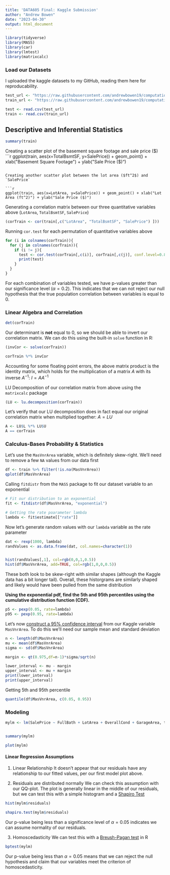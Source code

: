 ```yaml
---
title: 'DATA605 Final: Kaggle Submission'
author: "Andrew Bowen"
date: "2023-04-30"
output: html_document
---
```


```r
library(tidyverse)
library(MASS)
library(car)
library(lmtest)
library(matrixcalc)
```

### Load our Datasets
I uploaded the kaggle datasets to my GitHub, reading them here for reproducability.
```r
test_url <- "https://raw.githubusercontent.com/andrewbowen19/computationalMath605/main/data/test.csv"
train_url <- "https://raw.githubusercontent.com/andrewbowen19/computationalMath605/main/data/train.csv"

test <- read.csv(test_url)
train <- read.csv(train_url)
```

## Descriptive and Inferential Statistics

```r
summary(train)
```

Creating a scatter plot of the basement square footage and sale price ($)
```r
ggplot(train, aes(x=TotalBsmtSF, y=SalePrice)) + geom_point() + xlab("Basement Square Footage") + ylab("Sale Price ($)")
```

Creating another scatter plot between the lot area ($ft^2$) and `SalePrice`

```r
ggplot(train, aes(x=LotArea, y=SalePrice)) + geom_point() + xlab("Lot Area (ft^2)") + ylab("Sale Price ($)")
```

Generating a correlation matrix between our three quantitative variables above (`LotArea`, `TotalBsmtSF`, `SalePrice`)
```r

(corTrain <- cor(train[,c("LotArea", "TotalBsmtSF", "SalePrice") ]))
```
Running `cor.test` for each permutation of quantitative variables above
```r
for (i in colnames(corTrain)){
  for (j in colnames(corTrain)){
    if (i != j){
      test <- cor.test(corTrain[,c(i)], corTrain[,c(j)], conf.level=0.8)
      print(test)
    }
  }
}
```


For each combination of variables tested, we have p-values greater than our significance level ($\alpha = 0.2$). This indicates that we can not reject our null hypothesis that the true population correlation between variables is equal to 0. 

### Linear Algebra and Correlation
```r
det(corTrain)
```

Our determinant is **not** equal to 0, so we should be able to invert our correlation matrix. We can do this using the built-in `solve` function in R:
```r
(invCor <- solve(corTrain))
```
```r
corTrain %*% invCor
```
Accounting for some floating point errors, the above matrix product is the identity matrix, which holds for the multiplication of a matrix $A$ with its inverse $A^{-1}$: $I = AA^{-1}$


LU Decomposition of our correlation matrix from above using the `matrixcalc` package
```r
(LU <- lu.decomposition(corTrain))
```
Let's verify that our LU decomposition does in fact equal our original correlation matrix when multiplied together: $A = LU$
```r
A <- LU$L %*% LU$U 
A == corTrain
```

### Calculus-Bases Probability & Statistics
Let's use the `MasVnrArea` variable, which is definitely skew-right. We'll need to remove a few `NA` values from our data first
```r
df <- train %>% filter(!is.na(MasVnrArea))
qplot(df$MasVnrArea)
```

Calling `fitdistr` from the `MASS` package to fit our dataset variable to an exponential
```r
# Fit our distribution to an exponential
fit <- fitdistr(df$MasVnrArea, "exponential")

# Getting the rate poarameter lambda
lambda <- fit$estimate[["rate"]]
```

Now let's generate random values with our `lambda` variable as the rate parameter
```r
dat <- rexp(1000, lambda)
randValues <- as.data.frame(dat, col.names=character(1))


hist(randValues[,1], col=rgb(0,0,1,0.5))
hist(df$MasVnrArea, add=TRUE, col=rgb(1,0,0,0.5))

```

These both look to be skew-right with similar shapes (although the Kaggle data has a bit longer tail). Overall, these historgrams are similarly shaped and likely would have been pulled from the same distribution


**Using the exponential pdf, find the 5th and 95th percentiles using the cumulative distribution function (CDF).**
```r
p5 <- pexp(0.05, rate=lambda)
p95 <- pexp(0.95, rate=lambda)
```

Let's now [construct a 95% confidence interval](https://www.r-bloggers.com/2021/11/calculate-confidence-intervals-in-r/) from our Kaggle variable `MasVnrArea`. To do this we'll need our sample mean and standard deviation

```r
n <- length(df$MasVnrArea)
mu <- mean(df$MasVnrArea)
sigma <- sd(df$MasVnrArea)

margin <- qt(0.975,df=n-1)*sigma/sqrt(n)

lower_interval <- mu - margin
upper_interval <- mu + margin
print(lower_interval)
print(upper_interval)
```

Getting 5th and 95th percentile
```r
quantile(df$MasVnrArea, c(0.05, 0.95))
```



### Modeling

```r
mylm <- lm(SalePrice ~ FullBath + LotArea + OverallCond + GarageArea, train)


summary(mylm)
```

```r
plot(mylm)
```

#### Linear Regression Assumptions

1. Linear Relationship
It doesn't appear that our residuals have any relationship to our fitted values, per our first model plot above.

2. Residuals are distributed normally
We can check this assumption with our QQ-plot. The plot is generally linear in the middle of our residuals, but we can test this with a simple histogram and a [Shapiro Test](https://en.wikipedia.org/wiki/Shapiro–Wilk_test)
```r
hist(mylm$residuals)
```

```r
shapiro.test(mylm$residuals)
```
Our p-value being less than a significance level of $\alpha=0.05$ indicates we can assume normality of our residuals.


3. Homoscedasticity
We can test this with a [Breush-Pagan test](http://math.furman.edu/~dcs/courses/math47/R/library/lmtest/html/bptest.html) in R
```r
bptest(mylm)
```
Our p-value being less than $\alpha=0.05$ means that we can reject the null hypothesis and claim that our variables meet the criterion of homoscedasticity.


